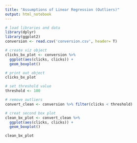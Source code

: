 ```yaml
---
title: "Assumptions of Linear Regression (Outliers)"
output: html_notebook
---
```


```r
# load libraries and data
library(dplyr)
library(ggplot2)
conversion <- read.csv('conversion.csv', header= T)
```

```r
# create viz object
clicks_bx_plot <- conversion %>%
  ggplot(aes(clicks, clicks)) +
  geom_boxplot()

# print out object 
clicks_bx_plot
```

```r
# set threshold value
threshold <- 100

# remove outliers
convert_clean <- conversion %>% filter(clicks < threshold)

# creat second box plot 
clean_bx_plot <- convert_clean %>%
  ggplot(aes(clicks, clicks)) +
  geom_boxplot()

clean_bx_plot
```